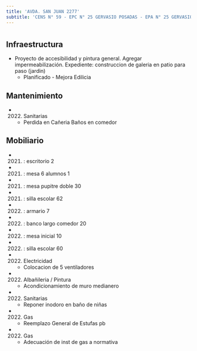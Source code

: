 ```yaml
---
title: 'AVDA. SAN JUAN 2277'
subtitle: 'CENS N° 59 - EPC N° 25 GERVASIO POSADAS - EPA N° 25 GERVASIO POSADAS - JIN A (EPCJC 25/03°) [S] - ESEA EN DANZA MASTRAZZI CURSO VOCACIONAL DE DANZA Y EXPRESIÓN CORPORAL INFANTIL N° 05'
---
```


#
## Infraestructura

* Proyecto de accesibilidad y pintura general. Agregar impermeabilización. Expediente: construccion de galeria en patio para paso (jardin) 
    + Planificado - Mejora Edilicia 


## Mantenimiento

*  (2022) Sanitarias 
    + Perdida en Cañeria Baños en comedor


## Mobiliario

*  (2021) : escritorio 2 

*  (2021) : mesa 6 alumnos 1 

*  (2021) : mesa pupitre doble 30 

*  (2021) : silla escolar 62 

*  (2022) : armario 7 

*  (2022) : banco largo comedor 20 

*  (2022) : mesa inicial 10 

*  (2022) : silla escolar 60 




*  (2022) Electricidad 
    + Colocacion de 5 ventiladores

*  (2022) Albañileria / Pintura 
    + Acondicionamiento de muro medianero

*  (2022) Sanitarias 
    + Reponer inodoro en baño de niñas

*  (2022) Gas 
    + Reemplazo General de Estufas pb

*  (2022) Gas 
    + Adecuación de inst de gas a normativa







